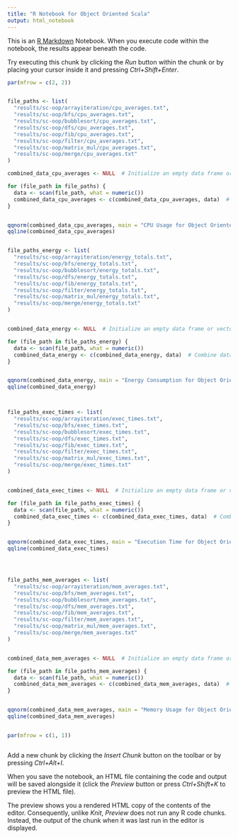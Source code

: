 ```yaml
---
title: "R Notebook for Object Oriented Scala"
output: html_notebook
---
```


This is an [R Markdown](http://rmarkdown.rstudio.com) Notebook. When you execute code within the notebook, the results appear beneath the code. 

Try executing this chunk by clicking the *Run* button within the chunk or by placing your cursor inside it and pressing *Ctrl+Shift+Enter*. 

```r


par(mfrow = c(2, 2))


file_paths <- list(
  "results/sc-oop/arrayiteration/cpu_averages.txt",
  "results/sc-oop/bfs/cpu_averages.txt",
  "results/sc-oop/bubblesort/cpu_averages.txt",
  "results/sc-oop/dfs/cpu_averages.txt",
  "results/sc-oop/fib/cpu_averages.txt",
  "results/sc-oop/filter/cpu_averages.txt",
  "results/sc-oop/matrix_mul/cpu_averages.txt",
  "results/sc-oop/merge/cpu_averages.txt"
)

combined_data_cpu_averages <- NULL  # Initialize an empty data frame or vector

for (file_path in file_paths) {
  data <- scan(file_path, what = numeric())
  combined_data_cpu_averages <- c(combined_data_cpu_averages, data)  # Combine data from each file
}


qqnorm(combined_data_cpu_averages, main = "CPU Usage for Object Oriented Scala")
qqline(combined_data_cpu_averages)


file_paths_energy <- list(
  "results/sc-oop/arrayiteration/energy_totals.txt",
  "results/sc-oop/bfs/energy_totals.txt",
  "results/sc-oop/bubblesort/energy_totals.txt",
  "results/sc-oop/dfs/energy_totals.txt",
  "results/sc-oop/fib/energy_totals.txt",
  "results/sc-oop/filter/energy_totals.txt",
  "results/sc-oop/matrix_mul/energy_totals.txt",
  "results/sc-oop/merge/energy_totals.txt"
)


combined_data_energy <- NULL  # Initialize an empty data frame or vector

for (file_path in file_paths_energy) {
  data <- scan(file_path, what = numeric())
  combined_data_energy <- c(combined_data_energy, data)  # Combine data from each file
}


qqnorm(combined_data_energy, main = "Energy Consumption for Object Oriented Scala")
qqline(combined_data_energy)



file_paths_exec_times <- list(
  "results/sc-oop/arrayiteration/exec_times.txt",
  "results/sc-oop/bfs/exec_times.txt",
  "results/sc-oop/bubblesort/exec_times.txt",
  "results/sc-oop/dfs/exec_times.txt",
  "results/sc-oop/fib/exec_times.txt",
  "results/sc-oop/filter/exec_times.txt",
  "results/sc-oop/matrix_mul/exec_times.txt",
  "results/sc-oop/merge/exec_times.txt"
)


combined_data_exec_times <- NULL  # Initialize an empty data frame or vector

for (file_path in file_paths_exec_times) {
  data <- scan(file_path, what = numeric())
  combined_data_exec_times <- c(combined_data_exec_times, data)  # Combine data from each file
}


qqnorm(combined_data_exec_times, main = "Execution Time for Object Oriented Scala")
qqline(combined_data_exec_times)




file_paths_mem_averages <- list(
  "results/sc-oop/arrayiteration/mem_averages.txt",
  "results/sc-oop/bfs/mem_averages.txt",
  "results/sc-oop/bubblesort/mem_averages.txt",
  "results/sc-oop/dfs/mem_averages.txt",
  "results/sc-oop/fib/mem_averages.txt",
  "results/sc-oop/filter/mem_averages.txt",
  "results/sc-oop/matrix_mul/mem_averages.txt",
  "results/sc-oop/merge/mem_averages.txt"
)


combined_data_mem_averages <- NULL  # Initialize an empty data frame or vector

for (file_path in file_paths_mem_averages) {
  data <- scan(file_path, what = numeric())
  combined_data_mem_averages <- c(combined_data_mem_averages, data)  # Combine data from each file
}


qqnorm(combined_data_mem_averages, main = "Memory Usage for Object Oriented Scala")
qqline(combined_data_mem_averages)


par(mfrow = c(1, 1))



```

Add a new chunk by clicking the *Insert Chunk* button on the toolbar or by pressing *Ctrl+Alt+I*.

When you save the notebook, an HTML file containing the code and output will be saved alongside it (click the *Preview* button or press *Ctrl+Shift+K* to preview the HTML file).

The preview shows you a rendered HTML copy of the contents of the editor. Consequently, unlike *Knit*, *Preview* does not run any R code chunks. Instead, the output of the chunk when it was last run in the editor is displayed.